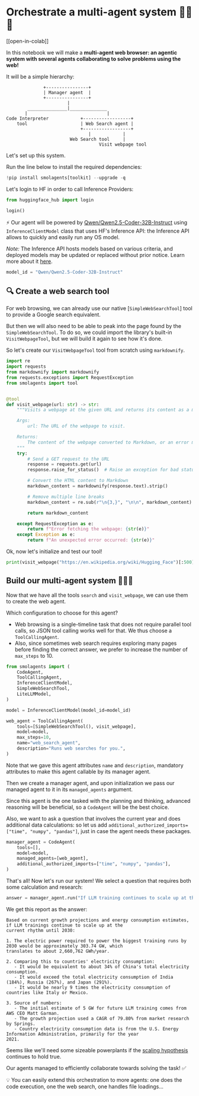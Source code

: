 # Orchestrate a multi-agent system 🤖🤝🤖

[[open-in-colab]]

In this notebook we will make a **multi-agent web browser: an agentic system with several agents collaborating to solve problems using the web!**

It will be a simple hierarchy:

```
              +----------------+
              | Manager agent  |
              +----------------+
                       |
        _______________|______________
       |                              |
Code Interpreter            +------------------+
    tool                    | Web Search agent |
                            +------------------+
                               |            |
                        Web Search tool     |
                                   Visit webpage tool
```
Let's set up this system. 

Run the line below to install the required dependencies:

```py
!pip install smolagents[toolkit] --upgrade -q
```

Let's login to HF in order to call Inference Providers:

```py
from huggingface_hub import login

login()
```

⚡️ Our agent will be powered by [Qwen/Qwen2.5-Coder-32B-Instruct](https://huggingface.co/Qwen/Qwen2.5-Coder-32B-Instruct) using `InferenceClientModel` class that uses HF's Inference API: the Inference API allows to quickly and easily run any OS model.

_Note:_ The Inference API hosts models based on various criteria, and deployed models may be updated or replaced without prior notice. Learn more about it [here](https://huggingface.co/docs/api-inference/supported-models).

```py
model_id = "Qwen/Qwen2.5-Coder-32B-Instruct"
```

## 🔍 Create a web search tool

For web browsing, we can already use our native [`SimpleWebSearchTool`] tool to provide a Google search equivalent.

But then we will also need to be able to peak into the page found by the `SimpleWebSearchTool`.
To do so, we could import the library's built-in `VisitWebpageTool`, but we will build it again to see how it's done.

So let's create our `VisitWebpageTool` tool from scratch using `markdownify`.

```py
import re
import requests
from markdownify import markdownify
from requests.exceptions import RequestException
from smolagents import tool


@tool
def visit_webpage(url: str) -> str:
    """Visits a webpage at the given URL and returns its content as a markdown string.

    Args:
        url: The URL of the webpage to visit.

    Returns:
        The content of the webpage converted to Markdown, or an error message if the request fails.
    """
    try:
        # Send a GET request to the URL
        response = requests.get(url)
        response.raise_for_status()  # Raise an exception for bad status codes

        # Convert the HTML content to Markdown
        markdown_content = markdownify(response.text).strip()

        # Remove multiple line breaks
        markdown_content = re.sub(r"\n{3,}", "\n\n", markdown_content)

        return markdown_content

    except RequestException as e:
        return f"Error fetching the webpage: {str(e)}"
    except Exception as e:
        return f"An unexpected error occurred: {str(e)}"
```

Ok, now let's initialize and test our tool!

```py
print(visit_webpage("https://en.wikipedia.org/wiki/Hugging_Face")[:500])
```

## Build our multi-agent system 🤖🤝🤖

Now that we have all the tools `search` and `visit_webpage`, we can use them to create the web agent.

Which configuration to choose for this agent?
- Web browsing is a single-timeline task that does not require parallel tool calls, so JSON tool calling works well for that. We thus choose a `ToolCallingAgent`.
- Also, since sometimes web search requires exploring many pages before finding the correct answer, we prefer to increase the number of `max_steps` to 10.

```py
from smolagents import (
    CodeAgent,
    ToolCallingAgent,
    InferenceClientModel,
    SimpleWebSearchTool,
    LiteLLMModel,
)

model = InferenceClientModel(model_id=model_id)

web_agent = ToolCallingAgent(
    tools=[SimpleWebSearchTool(), visit_webpage],
    model=model,
    max_steps=10,
    name="web_search_agent",
    description="Runs web searches for you.",
)
```

Note that we gave this agent attributes `name` and `description`, mandatory attributes to make this agent callable by its manager agent.

Then we create a manager agent, and upon initialization we pass our managed agent to it in its `managed_agents` argument.

Since this agent is the one tasked with the planning and thinking, advanced reasoning will be beneficial, so a `CodeAgent` will be the best choice.

Also, we want to ask a question that involves the current year and does additional data calculations: so let us add `additional_authorized_imports=["time", "numpy", "pandas"]`, just in case the agent needs these packages.

```py
manager_agent = CodeAgent(
    tools=[],
    model=model,
    managed_agents=[web_agent],
    additional_authorized_imports=["time", "numpy", "pandas"],
)
```

That's all! Now let's run our system! We select a question that requires both some calculation and research:

```py
answer = manager_agent.run("If LLM training continues to scale up at the current rhythm until 2030, what would be the electric power in GW required to power the biggest training runs by 2030? What would that correspond to, compared to some countries? Please provide a source for any numbers used.")
```

We get this report as the answer:
```
Based on current growth projections and energy consumption estimates, if LLM trainings continue to scale up at the 
current rhythm until 2030:

1. The electric power required to power the biggest training runs by 2030 would be approximately 303.74 GW, which 
translates to about 2,660,762 GWh/year.

2. Comparing this to countries' electricity consumption:
   - It would be equivalent to about 34% of China's total electricity consumption.
   - It would exceed the total electricity consumption of India (184%), Russia (267%), and Japan (291%).
   - It would be nearly 9 times the electricity consumption of countries like Italy or Mexico.

3. Source of numbers:
   - The initial estimate of 5 GW for future LLM training comes from AWS CEO Matt Garman.
   - The growth projection used a CAGR of 79.80% from market research by Springs.
   - Country electricity consumption data is from the U.S. Energy Information Administration, primarily for the year 
2021.
```

Seems like we'll need some sizeable powerplants if the [scaling hypothesis](https://gwern.net/scaling-hypothesis) continues to hold true.

Our agents managed to efficiently collaborate towards solving the task! ✅

💡 You can easily extend this orchestration to more agents: one does the code execution, one the web search, one handles file loadings...
